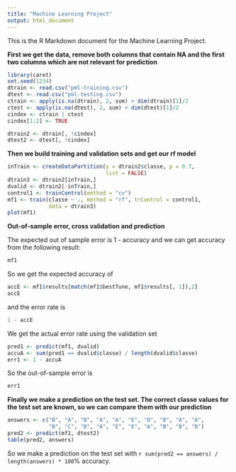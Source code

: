 ```yaml
---
title: "Machine Learning Project"
output: html_document
---
```


This is the R Markdown document for the Machine Learning Project.

**First we get the data, remove both columns that contain NA and the first two columns which are not relevant for prediction**
```r
library(caret)
set.seed(1234)
dtrain <- read.csv("pml-training.csv")
dtest <- read.csv("pml-testing.csv")
ctrain <- apply(is.na(dtrain), 2, sum) > dim(dtrain)[1]/2
ctest <- apply(is.na(dtest), 2, sum) > dim(dtest)[1]/2
cindex <- ctrain | ctest
cindex[1:2] <- TRUE

dtrain2 <- dtrain[, !cindex]
dtest2 <- dtest[, !cindex]
```

**Then we build training and validation sets and get our rf model**
```r
inTrain <- createDataPartition(y = dtrain2$classe, p = 0.7, 
                               list = FALSE)
dtrain3 <- dtrain2[inTrain,]
dvalid <- dtrain2[-inTrain,]
control1 <- trainControl(method = "cv")
mf1 <- train(classe ~ ., method = "rf", trControl = control1,
             data = dtrain3)
plot(mf1)
```

**Out-of-sample error, cross validation and prediction**

The expected out of sample error is 1 - accuracy and we can get accuracy from the following result:
```r
mf1
```
So we get the expected accuracy of
```r
accE <- mf1$results[match(mf1$bestTune, mf1$results[, 1]),2]
accE
```
and the error rate is
```r
1 - accE
```
We get the actual error rate using the validation set
```r
pred1 <- predict(mf1, dvalid)
accuA <- sum(pred1 == dvalid$classe) / length(dvalid$classe)  
err1 <- 1 - accuA
```
So the out-of-sample error is
```r
err1
```


**Finally we make a prediction on the test set. The correct classe values for the test set are known, so we can compare them with our prediction**

```r
answers <- c("B", "A", "B", "A", "A", "E", "D", "B", "A", "A",
             "B", "C", "B", "A", "E", "E", "A", "B", "B", "B")
pred2 <- predict(mf1, dtest2)
table(pred2, answers)
```

So we make a prediction on the test set with
`r sum(pred2 == answers) / length(answers) * 100`% accuracy.

